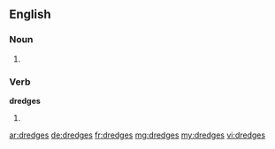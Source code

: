 ==English==

===Noun===
{{head|en}}

# {{plural of|dredge}}

===Verb===
'''dredges'''

# {{en-third-person singular of|dredge}}

[[ar:dredges]]
[[de:dredges]]
[[fr:dredges]]
[[mg:dredges]]
[[my:dredges]]
[[vi:dredges]]
